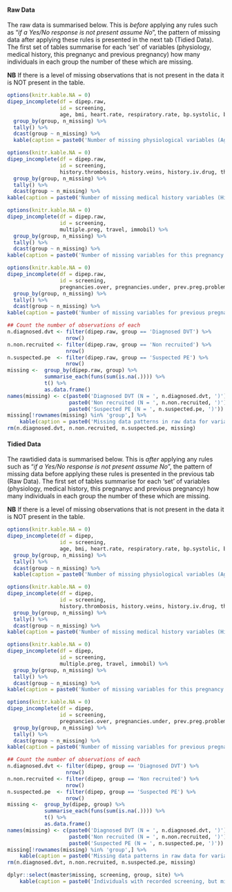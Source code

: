 #### Raw Data

The raw data is summarised below.  This is *before* applying any rules such as "*if a Yes/No response is not present assume No*", the pattern of missing data after applying these rules is presented in the next tab (Tidied Data).  The first set of tables summarise for each 'set' of variables (physiology, medical history, this pregnanyc and previous pregnancy) how many individuals in each group the number of these which are missing.

**NB** If there is a level of missing observations that is not present in the data it is NOT present in the table.

```r
options(knitr.kable.NA = 0)
dipep_incomplete(df = dipep.raw,
                 id = screening,
                 age, bmi, heart.rate, respiratory.rate, bp.systolic, bp.diastolic, temperature, o2.saturation) %>%
  group_by(group, n_missing) %>%
  tally() %>%
  dcast(group ~ n_missing) %>%
  kable(caption = paste0('Number of missing physiological variables (Age, BMI, Heart Rate, Respiratory Rate, Systolic Blood Pressure, Diastolic Blood Pressure, Temperature and O2 Saturation) by group', 'Generated : ', Sys.time()))

```

```r
options(knitr.kable.NA = 0)
dipep_incomplete(df = dipep.raw,
                 id = screening,
                 history.thrombosis, history.veins, history.iv.drug, thrombo, surgery, injury, thrombosis) %>%
  group_by(group, n_missing) %>%
  tally() %>%
  dcast(group ~ n_missing) %>%
kable(caption = paste0('Number of missing medical history variables (History of Thrombosis in Relatives, History of Varicose Veins, History of IV Drug use, Known Thrombophilia, Surgery <= 4 weeks, Injury <= 4 weeks, History of Thrombosis) by group', 'Generated : ', Sys.time()))

```

```r
options(knitr.kable.NA = 0)
dipep_incomplete(df = dipep.raw,
                 id = screening,
                 multiple.preg, travel, immobil) %>%
  group_by(group, n_missing) %>%
  tally() %>%
  dcast(group ~ n_missing) %>%
kable(caption = paste0('Number of missing variables for this pregnancy (Multiple Pregnancy, >= 4hrs travel during pregnancy, >= 3 days immobility) by group.', 'Generated : ', Sys.time()))

```

```r
options(knitr.kable.NA = 0)
dipep_incomplete(df = dipep.raw,
                 id = screening,
                 pregnancies.over, pregnancies.under, prev.preg.problem) %>%
  group_by(group, n_missing) %>%
  tally() %>%
  dcast(group ~ n_missing) %>%
kable(caption = paste0('Number of missing variables for previous pregnancies (if any) (Previous Pregnancies >= 24 weeks, Previous Pregnancies <= 24 weeks, Previous Pregnancy Problems) by group.', 'Generated : ', Sys.time()))

```


```r
## Count the number of observations of each
n.diagnosed.dvt <- filter(dipep.raw, group == 'Diagnosed DVT') %>%
                   nrow()
n.non.recruited <- filter(dipep.raw, group == 'Non recruited') %>%
                   nrow()
n.suspected.pe  <- filter(dipep.raw, group == 'Suspected PE') %>%
                   nrow()
missing <-  group_by(dipep.raw, group) %>%
            summarise_each(funs(sum(is.na(.)))) %>%
            t() %>%
            as.data.frame()
names(missing) <- c(paste0('Diagnosed DVT (N = ', n.diagnosed.dvt, ')'),
                    paste0('Non recruited (N = ', n.non.recruited, ')'),
                    paste0('Suspected PE (N = ', n.suspected.pe, ')'))
missing[!rownames(missing) %in% 'group',] %>%
    kable(caption = paste0('Missing data patterns in raw data for variables used in statistical modelling.\n', 'Generated : ', Sys.time()))
rm(n.diagnosed.dvt, n.non.recruited, n.suspected.pe, missing)

```


#### Tidied Data

The rawtidied data is summarised below.  This is *after* applying any rules such as "*if a Yes/No response is not present assume No*", the pattern of missing data before applying these rules is presented in the previous tab (Raw Data).  The first set of tables summarise for each 'set' of variables (physiology, medical history, this pregnanyc and previous pregnancy) how many individuals in each group the number of these which are missing.

**NB** If there is a level of missing observations that is not present in the data it is NOT present in the table.

```r
options(knitr.kable.NA = 0)
dipep_incomplete(df = dipep,
                 id = screening,
                 age, bmi, heart.rate, respiratory.rate, bp.systolic, bp.diastolic, temperature, o2.saturation) %>%
  group_by(group, n_missing) %>%
  tally() %>%
  dcast(group ~ n_missing) %>%
  kable(caption = paste0('Number of missing physiological variables (Age, BMI, Heart Rate, Respiratory Rate, Systolic Blood Pressure, Diastolic Blood Pressure, Temperature and O2 Saturation) by group', 'Generated : ', Sys.time()))

```

```r
options(knitr.kable.NA = 0)
dipep_incomplete(df = dipep,
                 id = screening,
                 history.thrombosis, history.veins, history.iv.drug, thrombo, surgery, injury, thrombosis) %>%
  group_by(group, n_missing) %>%
  tally() %>%
  dcast(group ~ n_missing) %>%
kable(caption = paste0('Number of missing medical history variables (History of Thrombosis in Relatives, History of Varicose Veins, History of IV Drug use, Known Thrombophilia, Surgery <= 4 weeks, Injury <= 4 weeks, History of Thrombosis) by group', 'Generated : ', Sys.time()))

```

```r
options(knitr.kable.NA = 0)
dipep_incomplete(df = dipep,
                 id = screening,
                 multiple.preg, travel, immobil) %>%
  group_by(group, n_missing) %>%
  tally() %>%
  dcast(group ~ n_missing) %>%
kable(caption = paste0('Number of missing variables for this pregnancy (Multiple Pregnancy, >= 4hrs travel during pregnancy, >= 3 days immobility) by group.', 'Generated : ', Sys.time()))

```

```r
options(knitr.kable.NA = 0)
dipep_incomplete(df = dipep,
                 id = screening,
                 pregnancies.over, pregnancies.under, prev.preg.problem) %>%
  group_by(group, n_missing) %>%
  tally() %>%
  dcast(group ~ n_missing) %>%
kable(caption = paste0('Number of missing variables for previous pregnancies (if any) (Previous Pregnancies >= 24 weeks, Previous Pregnancies <= 24 weeks, Previous Pregnancy Problems) by group.', 'Generated : ', Sys.time()))

```


```r
## Count the number of observations of each
n.diagnosed.dvt <- filter(dipep, group == 'Diagnosed DVT') %>%
                   nrow()
n.non.recruited <- filter(dipep, group == 'Non recruited') %>%
                   nrow()
n.suspected.pe  <- filter(dipep, group == 'Suspected PE') %>%
                   nrow()
missing <-  group_by(dipep, group) %>%
            summarise_each(funs(sum(is.na(.)))) %>%
            t() %>%
            as.data.frame()
names(missing) <- c(paste0('Diagnosed DVT (N = ', n.diagnosed.dvt, ')'),
                    paste0('Non recruited (N = ', n.non.recruited, ')'),
                    paste0('Suspected PE (N = ', n.suspected.pe, ')'))
missing[!rownames(missing) %in% 'group',] %>%
    kable(caption = paste0('Missing data patterns in raw data for variables used in statistical modelling.\n', 'Generated : ', Sys.time()))
rm(n.diagnosed.dvt, n.non.recruited, n.suspected.pe, missing)

```

```r
dplyr::select(master$missing, screening, group, site) %>%
    kable(caption = paste0('Individuals with recorded screening, but missing data for womans details and other forms.', 'Generated : ', Sys.time()))

```
